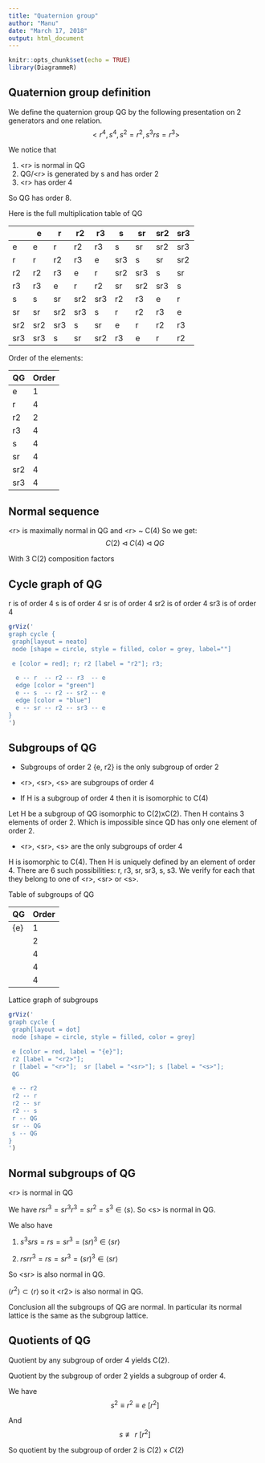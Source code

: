 ```yaml
---
title: "Quaternion group"
author: "Manu"
date: "March 17, 2018"
output: html_document
---
```


```r
knitr::opts_chunk$set(echo = TRUE)
library(DiagrammeR)
```

## Quaternion group definition

We define the quaternion group QG by the following presentation on 2 generators and one relation.
$$<r^4, s^4, s^2 = r^2, s^3rs = r^3>$$

We notice that 

1. \<r\> is normal in QG
2. QG/\<r\> is generated by s and has order 2
3. \<r\> has order 4

So QG has order 8.

Here is the full multiplication table of QG

|     | e   | r   | r2  | r3  | s   | sr  | sr2 | sr3 |
|-----|-----|-----|-----|-----|-----|-----|-----|-----|
| e   | e   | r   | r2  | r3  | s   | sr  | sr2 | sr3 |
| r   | r   | r2  | r3  | e   | sr3 | s   | sr  | sr2 |
| r2  | r2  | r3  | e   | r   | sr2 | sr3 | s   | sr  |
| r3  | r3  | e   | r   | r2  | sr  | sr2 | sr3 | s   |
| s   | s   | sr  | sr2 | sr3 | r2  | r3  | e   | r   |
| sr  | sr  | sr2 | sr3 | s   | r   | r2  | r3  | e   |
| sr2 | sr2 | sr3 | s   | sr  | e   | r   | r2  | r3  |
| sr3 | sr3 | s   | sr  | sr2 | r3  | e   | r   | r2  |

Order of the elements:

| QG  | Order |
|-----|-------|
| e   | 1     |
| r   | 4     |
| r2  | 2     |
| r3  | 4     |
| s   | 4     |
| sr  | 4     |
| sr2 | 4     |
| sr3 | 4     |


## Normal sequence

\<r\> is maximally normal in QG and \<r\> ~ C(4)
So we get: 
$$C(2) \lhd C(4) \lhd QG$$

With 3 C(2) composition factors

## Cycle graph of QG

r is of order 4
s is of order 4
sr is of order 4
sr2 is of order 4
sr3 is of order 4

```r
grViz('
graph cycle {
 graph[layout = neato]
 node [shape = circle, style = filled, color = grey, label=""]

 e [color = red]; r; r2 [label = "r2"]; r3;

  e -- r  -- r2 -- r3  -- e
  edge [color = "green"]
  e -- s  -- r2 -- sr2 -- e
  edge [color = "blue"]
  e -- sr -- r2 -- sr3 -- e
}
')
```


## Subgroups of QG

* Subgroups of order 2
{e, r2} is the only subgroup of order 2

* \<r\>, \<sr\>, \<s\> are subgroups of order 4

* If H is a subgroup of order 4 then it is isomorphic to C(4)

Let H be a subgroup of QG isomorphic to C(2)xC(2). Then H contains 3 elements
of order 2. Which is impossible since QD has only one element of order 2.

* \<r\>, \<sr\>, \<s\> are the only subgroups of order 4

H is isomorphic to C(4). Then H is uniquely defined by an element of order 4.
There are 6 such possibilities: r, r3, sr, sr3, s, s3. We verify for each that
they belong to one of \<r\>, \<sr\> or \<s\>.

Table of subgroups of QG

| QG   | Order |
|------|-------|
| {e}  | 1     |
| <r2> | 2     |
| <r>  | 4     |
| <sr> | 4     |
| <s>  | 4     |

Lattice graph of subgroups
```r
grViz('
graph cycle {
 graph[layout = dot]
 node [shape = circle, style = filled, color = grey]

 e [color = red, label = "{e}"];
 r2 [label = "<r2>"];
 r [label = "<r>"];  sr [label = "<sr>"]; s [label = "<s>"];
 QG

 e -- r2
 r2 -- r
 r2 -- sr
 r2 -- s
 r -- QG
 sr -- QG
 s -- QG
}
')
```

## Normal subgroups of QG

\<r\> is normal in QG

We have $rsr^3 = sr^3r^3 = sr^2 = s^3 \in \langle s \rangle$. So \<s\> is normal in QG.

We also have 

  1. $s^3srs = rs = sr^3 = (sr)^3 \in \langle sr \rangle$ 

  2. $rsrr^3 = rs = sr^3 = (sr)^3 \in \langle sr \rangle$

So \<sr\> is also normal in QG. 

$\langle r^2 \rangle \subset \langle r \rangle$ so it \<r2\> is also normal in QG.

Conclusion all the subgroups of QG are normal. In particular its normal lattice is the same as the subgroup lattice.

## Quotients of QG

Quotient by any subgroup of order 4 yields C(2).

Quotient by the subgroup of order 2 yields a subgroup of order 4.

We have $$ s^2 \equiv r^2 \equiv e \ [r^2]$$

And $$s \not\equiv r \ [r^2]$$

So quotient by the subgroup of order 2 is $C(2) \times C(2)$